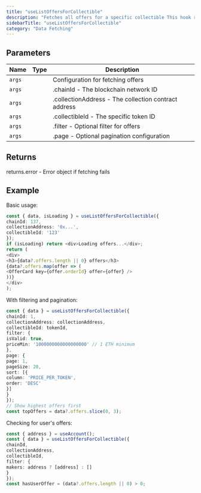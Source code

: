 ```yaml
---
title: "useListOffersForCollectible"
description: "Fetches all offers for a specific collectible This hook retrieves a list of active offers made on a specific collectible, including offer details like price, expiry, and maker information. Results can be filtered and paginated as needed."
sidebarTitle: "useListOffersForCollectible"
category: "Data Fetching"
---
```


## Parameters

| Name | Type | Description |
|------|------|-------------|
| `args` |  | Configuration for fetching offers |
| `args` |  | .chainId - The blockchain network ID |
| `args` |  | .collectionAddress - The collection contract address |
| `args` |  | .collectibleId - The specific token ID |
| `args` |  | .filter - Optional filter for offers |
| `args` |  | .page - Optional pagination configuration |

## Returns

returns.error - Error object if fetching fails

## Example

Basic usage:
```typescript
const { data, isLoading } = useListOffersForCollectible({
chainId: 137,
collectionAddress: '0x...',
collectibleId: '123'
});
if (isLoading) return <div>Loading offers...</div>;
return (
<div>
<h3>{data?.offers.length || 0} offers</h3>
{data?.offers.map(offer => (
<OfferCard key={offer.orderId} offer={offer} />
))}
</div>
);
```

With filtering and pagination:
```typescript
const { data } = useListOffersForCollectible({
chainId: 1,
collectionAddress: collectionAddress,
collectibleId: tokenId,
filter: {
isValid: true,
priceMin: '1000000000000000000' // 1 ETH minimum
},
page: {
page: 1,
pageSize: 20,
sort: [{
column: 'PRICE_PER_TOKEN',
order: 'DESC'
}]
}
});
// Show highest offers first
const topOffers = data?.offers.slice(0, 3);
```

Checking for user's offers:
```typescript
const { address } = useAccount();
const { data } = useListOffersForCollectible({
chainId,
collectionAddress,
collectibleId,
filter: {
makers: address ? [address] : []
}
});
const hasUserOffer = (data?.offers.length || 0) > 0;
```

